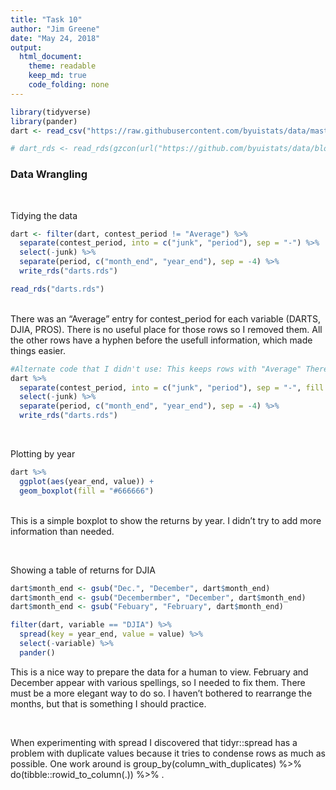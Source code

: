 ```yaml
---
title: "Task 10"
author: "Jim Greene"
date: "May 24, 2018"
output: 
  html_document:
    theme: readable
    keep_md: true
    code_folding: none
---
```


```r
library(tidyverse)
library(pander)
dart <- read_csv("https://raw.githubusercontent.com/byuistats/data/master/Dart_Expert_Dow_6month_anova/Dart_Expert_Dow_6month_anova.csv")

# dart_rds <- read_rds(gzcon(url("https://github.com/byuistats/data/blob/master/Dart_Expert_Dow_6month_anova/Dart_Expert_Dow_6month_anova.RDS?raw=true")))
```
### Data Wrangling


</br>

Tidying the data
```r
dart <- filter(dart, contest_period != "Average") %>%
  separate(contest_period, into = c("junk", "period"), sep = "-") %>%
  select(-junk) %>% 
  separate(period, c("month_end", "year_end"), sep = -4) %>% 
  write_rds("darts.rds")

read_rds("darts.rds")
```
</br>There was an "Average" entry for contest_period for each variable (DARTS, DJIA, PROS). There is no useful place for those rows so I removed them. All the other rows have a hyphen before the usefull information, which made things easier.


```r
#Alternate code that I didn't use: This keeps rows with "Average" There is a problem with splitting at the end the way I did it.
dart %>%
  separate(contest_period, into = c("junk", "period"), sep = "-", fill = "left") %>% 
  select(-junk) %>% 
  separate(period, c("month_end", "year_end"), sep = -4) %>% 
  write_rds("darts.rds")
```

</br>

Plotting by year
```r
dart %>% 
  ggplot(aes(year_end, value)) +
  geom_boxplot(fill = "#666666")
```
</br>This is a simple boxplot to show the returns by year. I didn't try to add more information than needed.

</br>

Showing a table of returns for DJIA
```r
dart$month_end <- gsub("Dec.", "December", dart$month_end)
dart$month_end <- gsub("Decembermber", "December", dart$month_end)
dart$month_end <- gsub("Febuary", "February", dart$month_end)

filter(dart, variable == "DJIA") %>% 
  spread(key = year_end, value = value) %>% 
  select(-variable) %>% 
  pander()
```
This is a nice way to prepare the data for a human to view. February and December appear with various spellings, so I needed to fix them. There must be a more elegant way to do so. I haven't bothered to rearrange the months, but that is something I should practice.

</br>

When experimenting with spread I discovered that tidyr::spread has a problem with duplicate values because it tries to condense rows as much as possible. One work around is group_by(column_with_duplicates) %>% do(tibble::rowid_to_column(.)) %>% .
